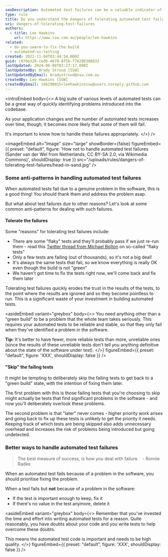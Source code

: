 ```yaml
---
seoDescription: Automated test failures can be a valuable indicator of problems in your codebase, but tolerating them or skipping them can lead to wasted investment and ignored results.
type: rule
title: Do you understand the dangers of tolerating automated test failures?
uri: dangers-of-tolerating-test-failures
authors:
  - title: Lee Hawkins
    url: https://www.ssw.com.au/people/lee-hawkins
related:
  - do-you-swarm-to-fix-the-build
  - automated-ui-testing
created: 2022-11-04T03:44:54.000Z
guid: c078e328-cedb-4670-8f5b-f78288388032
lastUpdated: 2024-06-08T03:27:17.000Z
lastUpdatedBy: Brady Stroud [SSW]
lastUpdatedByEmail: bradystroud@ssw.com.au
createdBy: Lee Hawkins [SSW]
createdByEmail: 106290015+leehawkinsssw@users.noreply.github.com
---
```


<introEmbed
  body={<>
A big suite of various levels of automated tests can be a great way of quickly identifying problems introduced into the codebase.

As your application changes and the number of automated tests increases over time, though, it becomes more likely that some of them will fail.

It's important to know how to handle these failures appropriately.
  </>}
/>

<imageEmbed
  alt="Image"
  size="large"
  showBorder={false}
  figureEmbed={{
    preset: "default",
    figure: 'How not to handle automated test failures (Sander van der Wel from Netherlands, CC BY-SA 2.0, via Wikimedia Commons)',
    shouldDisplay: true
  }}
  src="/uploads/rules/dangers-of-tolerating-test-failures/head-in-sand.jpg"
/>

### Some anti-patterns in handling automated test failures

When automated tests fail due to a genuine problem in the software, this is a good thing! You should thank them and address the problem asap.

But what about test failures due to other reasons? Let's look at some common anti-patterns for dealing with such failures.

#### Tolerate the failures

Some "reasons" for tolerating test failures include:

- There are some "flaky" tests and they'll probably pass if we just re-run them - read this [Twitter thread from Michael Bolton](https://twitter.com/michaelbolton/status/1363873246467284998?s=20&t=MDk03REH9QoO2i3Dmtzrcg) on so-called "flaky tests"
- Only a few tests are failing (out of thousands), so it's not a big deal!
- It's always the same tests that fail, so we know everything is really OK even though the build is not "green"
- We haven't got time to fix the tests right now, we'll come back and fix them later

Tolerating test failures quickly erodes the trust in the results of the tests, to the point where the results are ignored and so they become pointless to run. This is a significant waste of your investment in building automated tests.

<asideEmbed
  variant="greybox"
  body={<>
    You need anything other than a "green build" to be a problem that the whole team takes seriously. This requires your automated tests to be reliable and stable, so that they only fail when they've identified a problem in the software.

**Tip:** It's better to have fewer, more reliable tests than more, unreliable ones (since the results of these unreliable tests don't tell you anything definitive about the state of the software under test).
  </>}
  figureEmbed={{
    preset: "default",
    figure: 'XXX',
    shouldDisplay: false
  }}
/>

#### "Skip" the failing tests

It might be tempting to deliberately skip the failing tests to get back to a "green build" state, with the intention of fixing them later.

The first problem with this is those failing tests that you're choosing to skip might actually be tests that find significant problems in the software - and now you'll deliberately overlook these problems.

The second problem is that "later" never comes - higher priority work arises and going back to fix up these tests is unlikely to get the priority it needs. Keeping track of which tests are being skipped also adds unnecessary overhead and increases the risk of problems being introduced but going undetected.

### Better ways to handle automated test failures

> The best measure of success, is how you deal with failure.
> &nbsp; - Ronnie Radke

When an automated test fails because of a problem in the software, you should prioritise fixing the problem.

When a test fails but **not** because of a problem in the software:

- If the test is important enough to keep, fix it
- If there's no value in the test anymore, delete it

<asideEmbed
  variant="greybox"
  body={<>
    Remember that you've invested the time and effort into writing automated tests for a reason. Quite reasonably, you have doubts about your code and you write tests to help overcome these doubts.

This means the automated test code is important and needs to be high quality.
  </>}
  figureEmbed={{
    preset: "default",
    figure: 'XXX',
    shouldDisplay: false
  }}
/>
